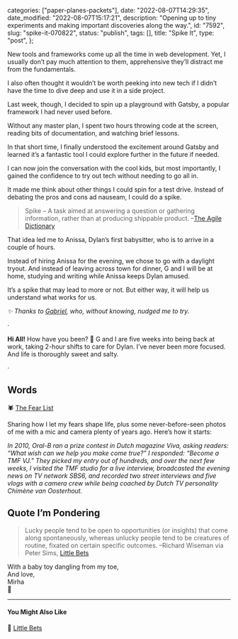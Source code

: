 
  categories: ["paper-planes-packets"],
  date: "2022-08-07T14:29:35",
  date_modified: "2022-08-07T15:17:21",
  description:
    "Opening up to tiny experiments and making important discoveries along the way.",
  id: "7592",
  slug: "spike-it-070822",
  status: "publish",
  tags: [],
  title: "Spike It",
  type: "post",
};


New tools and frameworks come up all the time in web development. Yet, I usually don’t pay much attention to them, apprehensive they’ll distract me from the fundamentals.

I also often thought it wouldn’t be worth peeking into new tech if I didn’t have the time to dive deep and use it in a side project.

Last week, though, I decided to spin up a playground with Gatsby, a popular framework I had never used before.

Without any master plan, I spent two hours throwing code at the screen, reading bits of documentation, and watching brief lessons.

In that short time, I finally understood the excitement around Gatsby and learned it’s a fantastic tool I could explore further in the future if needed.

I can now join the conversation with the cool kids, but most importantly, I gained the confidence to try out tech without needing to go all in.

It made me think about other things I could spin for a test drive. Instead of debating the pros and cons ad nauseam, I could do a spike.

> Spike – A task aimed at answering a question or gathering information, rather than at producing shippable product. –[The Agile Dictionary](http://agiledictionary.com/209/spike/)

That idea led me to Anissa, Dylan’s first babysitter, who is to arrive in a couple of hours.

Instead of hiring Anissa for the evening, we chose to go with a daylight tryout. And instead of leaving across town for dinner, G and I will be at home, studying and writing while Anissa keeps Dylan amused.

It’s a spike that may lead to more or not. But either way, it will help us understand what works for us.

_✨ Thanks to [Gabriel](https://gabrielpoca.com/), who, without knowing, nudged me to try._

·

**Hi All!** How have you been? 🌴 G and I are five weeks into being back at work, taking 2-hour shifts to care for Dylan. I’ve never been more focused. And life is thoroughly sweet and salty.

·

## Words

🕷 [The Fear List](/posts/the-fear-list/)

Sharing how I let my fears shape life, plus some never-before-seen photos of me with a mic and camera plenty of years ago. Here’s how it starts:

_In 2010, Oral-B ran a prize contest in Dutch magazine Viva, asking readers: “What wish can we help you make come true?” I responded: “Become a TMF VJ.” They picked my entry out of hundreds, and over the next few weeks, I visited the TMF studio for a live interview, broadcasted the evening news on TV network SBS6, and recorded two street interviews and five vlogs with a camera crew while being coached by Dutch TV personality Chimène van Oosterhout._

## Quote I’m Pondering

> Lucky people tend to be open to opportunities (or insights) that come along spontaneously, whereas unlucky people tend to be creatures of routine, fixated on certain specific outcomes. –Richard Wiseman via Peter Sims, [Little Bets](/posts/read-100-books/#little-bets)

With a baby toy dangling from my toe,\
And love,\
Mirha\
🚀

---

#### You Might Also Like

🎰 [Little Bets](/posts/read-100-books/#little-bets)
